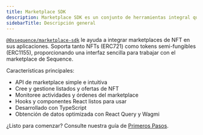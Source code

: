 ```yaml
---
title: Marketplace SDK
description: Marketplace SDK es un conjunto de herramientas integral que integra nuestros Marketplaces en aplicaciones de manera fluida.
sidebarTitle: Descripción general
---
```


[`@0xsequence/marketplace-sdk`](https://www.npmjs.com/package/@0xsequence/marketplace-sdk) le ayuda a integrar marketplaces de NFT en sus aplicaciones. Soporta tanto NFTs (ERC721) como tokens semi-fungibles (ERC1155), proporcionando una interfaz sencilla para trabajar con el marketplace de Sequence.

Características principales:
- API de marketplace simple e intuitiva
- Cree y gestione listados y ofertas de NFT
- Monitoree actividades y órdenes del marketplace
- Hooks y componentes React listos para usar
- Desarrollado con TypeScript
- Obtención de datos optimizada con React Query y Wagmi

¿Listo para comenzar? Consulte nuestra guía de [Primeros Pasos](/sdk/marketplace-sdk/getting-started).